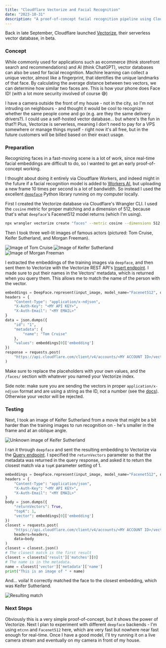 ```yaml
---
title: "Cloudflare Vectorize and Facial Recognition"
date: "2023-10-31"
description: "A proof-of-concept facial recognition pipeline using Cloudflare Vectorize."
---
```


Back in late September, Cloudflare launched [Vectorize](https://blog.cloudflare.com/vectorize-vector-database-open-beta/), their serverless vector database, in beta.

### Concept

While commonly used for applications such as ecommerce (think storefront search and recommendations) and AI (think ChatGPT), vector databases can also be used for facial recognition. Machine learning can collect a unique vector, almost like a fingerprint, that identifies the unique landmarks of that face. By calculating the average distance between two vectors, we can determine how similar two faces are. This is how your phone does Face ID! (with a lot more security involved of course 😅)

I have a camera outside the front of my house - not in the city, so I'm not intruding on neighbours - and thought it would be cool to recognize whether the same people come and go (e.g. are they the same delivery drivers?). I could use a self-hosted vector database... but where's the fun in that?! Plus, Vectorize is serverless, meaning I don't need to pay for a VPS somewhere or manage things myself - right now it's all free, but in the future customers will be billed based on their exact usage.

### Preparation

Recognizing faces in a fast-moving scene is a lot of work, since real-time facial embeddings are difficult to do, so I wanted to get an early proof-of-concept working.

I thought about doing it entirely via Cloudflare Workers, and indeed might in the future if a facial recognition model is added to [Workers AI](https://blog.cloudflare.com/workers-ai/), but uploading a new frame 10 times per second is a lot of bandwidth. So instead I used the excellent [`deepface`](https://github.com/serengil/deepface) Python library running on my computer locally.

First I created the Vectorize database via Cloudflare's Wrangler CLI. I used the `cosine` metric for proper matching and a dimension of 512, because that's what `deepface`'s Facenet512 model returns (which I'm using).
```bash
npx wrangler vectorize create "faces" --metric cosine --dimensions 512
```

Then I took three well-lit images of famous actors (pictured: Tom Cruise, Keifer Sutherland, and Morgan Freeman). 

![Image of Tom Cruise](../../assets/blog/vectorize-and-facial-recognition/tom-cruise.jpeg)
![Image of Keifer Sutherland](../../assets/blog/vectorize-and-facial-recognition/keifer-sutherland.jpeg)
![Image of Morgan Freeman](../../assets/blog/vectorize-and-facial-recognition/morgan-freeman.jpeg)

I extracted the embeddings of the training images via `deepface`, and then sent them to Vectorize with the Vectorize REST API's [Insert endpoint](https://developers.cloudflare.com/api/operations/vectorize-insert-vector). I made sure to put their names in the Vectors' metadata, which is returned when you query them. This allows me to match the name of the person with the vector.

```python
embeddings = DeepFace.represent(input_image, model_name="Facenet512", detection_backend="mtcnn")
headers = {
    "Content-Type": "application/x-ndjson",
    "X-Auth-Key": "<MY API KEY>",
    "X-Auth-Email": "<MY EMAIL>"
}
data = json.dumps({
    "id": "1",
    "metadata": {
        "name": "Tom Cruise"
    },
    "values": embeddings[0]['embedding']
})
response = requests.post(
    "https://api.cloudflare.com/client/v4/accounts/<MY ACCOUNT ID>/vectorize/faces/insert",
)
```

Make sure to replace the placeholders with your own values, and the `/faces/` section with whatever you named your Vectorize index.

Side note: make sure you are sending the vectors in proper `application/x-ndjson` format and are using a string as the ID, not a number (see the [docs](https://developers.cloudflare.com/vectorize/learning/insert-vectors/)). Otherwise your vector will be rejected.

### Testing

Next, I took an image of Keifer Sutherland from a movie that might be a bit harder than the training images to run recognition on - he's smaller in the frame and at an oblique angle.

![Unknown image of Keifer Sutherland](../../assets/blog/vectorize-and-facial-recognition/unknown.jpeg)

I ran it through `deepface` and sent the resulting embedding to Vectorize via the [Query endpoint](https://developers.cloudflare.com/api/operations/vectorize-query-vector). I specified the `returnVectors` parameter so that the metadata was returned in the query response, and asked it to return the closest match via a `topK` parameter setting of 1.

```python
embeddings = DeepFace.represent(input_image, model_name="Facenet512", detection_backend="mtcnn")
headers = {
    "Content-Type": "application/json",
    "X-Auth-Key": "<MY API KEY>",
    "X-Auth-Email": "<MY EMAIL>"
}
body = json.dumps({
    "returnVectors": True,
    "topK": 1,
    "vector": embeddings[0]['embedding']
})
closest = requests.post(
    "https://api.cloudflare.com/client/v4/accounts/<MY ACCOUNT ID>/vectorize/faces/query",
    headers=headers,
    data=body
)
closest = closest.json()
# The closest match is the first result
closest = closests['result']['matches'][0]
# The name is in the metadata.
name = closest['vector']['metadata']['name']
print("This is an image of " + name)
```

And... voila! It correctly matched the face to the closest embedding, which was Keifer Sutherland.

![Resulting match](../../assets/blog/vectorize-and-facial-recognition/result.png)

### Next Steps

Obviously this is a very simple proof-of-concept, but it shows the power of Vectorize. Next I plan to experiment with different `deepface` backends - I'm using `mtcnn` and `Facenet512` here, which are very fast but nowhere near fast enough for real-time. Once I have a good model, I'll try running it on a live camera stream and eventually on my camera in front of my house.